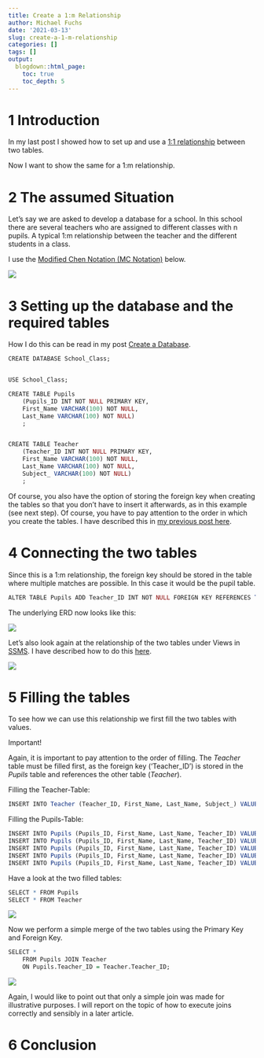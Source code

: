 ```yaml
---
title: Create a 1:m Relationship
author: Michael Fuchs
date: '2021-03-13'
slug: create-a-1-m-relationship
categories: []
tags: []
output:
  blogdown::html_page:
    toc: true
    toc_depth: 5
---
```


# 1 Introduction

In my last post I showed how to set up and use a [1:1 relationship](https://michael-fuchs-sql.netlify.app/2021/03/10/create-a-1-1-relationship/) between two tables.

Now I want to show the same for a 1:m relationship. 


# 2 The assumed Situation

Let's say we are asked to develop a database for a school. In this school there are several teachers who are assigned to different classes with n pupils. A typical 1:m relationship between the teacher and the different students in a class. 

I use the [Modified Chen Notation (MC Notation)](https://michael-fuchs-sql.netlify.app/2021/03/03/entity-relationship-diagram-erd/#modified-chen-notation-mc-notation) below.

![](/post/2021-03-13-create-a-1-m-relationship_files/p5p1.png)

# 3 Setting up the database and the required tables

How I do this can be read in my post [Create a Database](https://michael-fuchs-sql.netlify.app/2021/03/07/create-a-database/#create-a-new-database). 


```r
CREATE DATABASE School_Class;


USE School_Class;

CREATE TABLE Pupils
	(Pupils_ID INT NOT NULL PRIMARY KEY,
	First_Name VARCHAR(100) NOT NULL,
	Last_Name VARCHAR(100) NOT NULL)
	;


CREATE TABLE Teacher
	(Teacher_ID INT NOT NULL PRIMARY KEY,
	First_Name VARCHAR(100) NOT NULL,
	Last_Name VARCHAR(100) NOT NULL,
	Subject_ VARCHAR(100) NOT NULL)
	;
```


Of course, you also have the option of storing the foreign key when creating the tables so that you don't have to insert it afterwards, as in this example (see next step). Of course, you have to pay attention to the order in which you create the tables. I have described this in [my previous post here](https://michael-fuchs-sql.netlify.app/2021/03/10/create-a-1-1-relationship/#shorter-method). 


# 4 Connecting the two tables

Since this is a 1:m relationship, the foreign key should be stored in the table where multiple matches are possible. 
In this case it would be the pupil table. 


```r
ALTER TABLE Pupils ADD Teacher_ID INT NOT NULL FOREIGN KEY REFERENCES Teacher(Teacher_ID);
```


The underlying ERD now looks like this:

![](/post/2021-03-13-create-a-1-m-relationship_files/p5p2.png)

Let's also look again at the relationship of the two tables under Views in [SSMS](https://docs.microsoft.com/en-us/sql/ssms/sql-server-management-studio-ssms?view=sql-server-ver15). I have described how to do this [here](https://michael-fuchs-sql.netlify.app/2021/03/10/create-a-1-1-relationship/#primary-key).

![](/post/2021-03-13-create-a-1-m-relationship_files/p5p3.png)


# 5 Filling the tables

To see how we can use this relationship we first fill the two tables with values.

Important!

Again, it is important to pay attention to the order of filling. The *Teacher* table must be filled first, as the foreign key ('Teacher_ID') is stored in the *Pupils* table and references the other table (*Teacher*). 


Filling the Teacher-Table:

```r
INSERT INTO Teacher (Teacher_ID, First_Name, Last_Name, Subject_) VALUES (317, 'Andrew', 'Evergreen', 'History')
```


Filling the Pupils-Table:

```r
INSERT INTO Pupils (Pupils_ID, First_Name, Last_Name, Teacher_ID) VALUES (1, 'Max', 'Steel', 317)
INSERT INTO Pupils (Pupils_ID, First_Name, Last_Name, Teacher_ID) VALUES (2, 'Jessy', 'Williams', 317)
INSERT INTO Pupils (Pupils_ID, First_Name, Last_Name, Teacher_ID) VALUES (3, 'Marc', 'Pike', 317)
INSERT INTO Pupils (Pupils_ID, First_Name, Last_Name, Teacher_ID) VALUES (4, 'Emily', 'Taylor', 317)
INSERT INTO Pupils (Pupils_ID, First_Name, Last_Name, Teacher_ID) VALUES (5, 'Alex', 'Smith', 317)
```


Have a look at the two filled tables:

```r
SELECT * FROM Pupils
SELECT * FROM Teacher
```

![](/post/2021-03-13-create-a-1-m-relationship_files/p5p4.png)


Now we perform a simple merge of the two tables using the Primary Key and Foreign Key.

```r
SELECT * 
    FROM Pupils JOIN Teacher 
    ON Pupils.Teacher_ID = Teacher.Teacher_ID;
```

![](/post/2021-03-13-create-a-1-m-relationship_files/p5p5.png)

Again, I would like to point out that only a simple join was made for illustrative purposes. I will report on the topic of how to execute joins correctly and sensibly in a later article.



# 6 Conclusion














































































